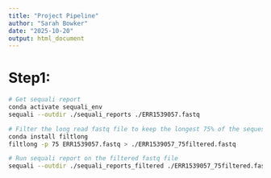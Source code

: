 ```yaml
---
title: "Project Pipeline"
author: "Sarah Bowker"
date: "2025-10-20"
output: html_document
---
```


# Step1:
```bash
# Get sequali report
conda activate sequali_env
sequali --outdir ./sequali_reports ./ERR1539057.fastq

# Filter the long read fastq file to keep the longest 75% of the sequesnce
conda install filtlong
filtlong -p 75 ERR1539057.fastq > ./ERR1539057_75filtered.fastq

# Run sequali report on the filtered fastq file
sequali --outdir ./sequali_reports_filtered ./ERR1539057_75filtered.fastq
```